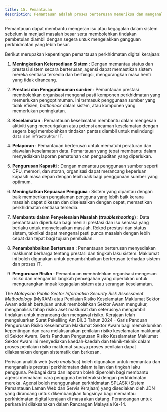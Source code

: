 ```yaml
---
title: 15. Pemantauan
description: Pemantauan adalah proses berterusan memeriksa dan menganalisis sistem, aplikasi, dan infrastruktur IT untuk memastikan kesemua komponen perkhidmatan beroperasi dengan baik dan efisien.
---
```


Pemantauan dapat membantu mengesan isu atau kegagalan dalam sistem sebelum ia menjadi masalah besar serta membolehkan tindakan pembetulan diambil dengan segera untuk mengelakkan gangguan perkhidmatan yang lebih besar.

Berikut merupakan kepentingan pemantauan perkhidmatan digital kerajaan:

1. **Meningkatkan Ketersediaan Sistem** : Dengan memantau status dan prestasi sistem secara berterusan, agensi dapat memastikan sistem mereka sentiasa tersedia dan berfungsi, mengurangkan masa henti yang tidak dirancang.

2. **Prestasi dan Pengoptimuman sumber** : Pemantauan prestasi membolehkan organisasi mengenal pasti komponen perkhidmatan yang memerlukan pengoptimuman. Ini termasuk penggunaan sumber yang tidak efisien, *bottleneck* dalam sistem, atau komponen yang memerlukan peningkatan.

3. **Keselamatan** : Pemantauan keselamatan membantu dalam mengesan aktiviti yang mencurigakan atau potensi ancaman keselamatan dengan segera bagi membolehkan tindakan pantas diambil untuk melindungi data dan infrastruktur IT.

4. **Pelaporan** : Pemantauan berterusan untuk mematuhi peraturan dan piawaian keselamatan data. Pemantauan yang tepat membantu dalam menyediakan laporan pematuhan dan pengauditan yang diperlukan.

5. **Pengurusan Kapasiti** : Dengan memantau penggunaan sumber seperti CPU, memori, dan storan, organisasi dapat merancang keperluan kapasiti masa depan dengan lebih baik bagi penggunaan sumber yang optimum.

6. **Meningkatkan Kepuasan Pengguna** : Sistem yang dipantau dengan baik memberikan pengalaman pengguna yang lebih baik kerana masalah dapat dikesan dan diselesaikan dengan cepat, memastikan perkhidmatan sentiasa tersedia.

7. **Membantu dalam Penyelesaian Masalah (*troubleshooting*)** : Data pemantauan diperlukan bagi menilai prestasi dan isu semasa yang berlaku untuk menyelesaikan masalah. Rekod prestasi dan status sistem, teknikal dapat mengenal pasti punca masalah dengan lebih cepat dan tepat bagi tujuan pembaikan.

8. **Penambahbaikan Berterusan** : Pemantauan berterusan menyediakan maklumat berharga tentang prestasi dan tingkah laku sistem. Maklumat ini boleh digunakan untuk penambahbaikan berterusan terhadap sistem dan proses IT.

9. **Pengurusan Risiko** : Pemantauan membolehkan organisasi mengesan risiko dan mengambil langkah pencegahan yang diperlukan untuk mengurangkan impak kegagalan sistem atau serangan keselamatan.


The *Malaysian Public Sector Information Security Risk Assessment Methodology* (MyRAM) atau Penilaian Risiko Keselamatan Maklumat Sektor Awam adalah bertujuan untuk membolehkan Sektor Awam mengukur, menganalisis tahap risiko aset maklumat dan seterusnya mengambil tindakan untuk merancang dan mengawal risiko. Kerajaan telah mengeluarkan Surat Pekeliling Am Bil. 3 Tahun 2024 - Garis Panduan Pengurusan Risiko Keselamatan Maklumat Sektor Awam bagi memaklumkan kepentingan dan cara melaksanakan penilaian risiko keselamatan maklumat di Sektor Awam. Garis Panduan Pengurusan Risiko Keselamatan Maklumat Sektor Awam ini menyediakan kaedah-kaedah dan teknik-teknik dalam proses penilaian risiko maklumat supaya proses penilaian dapat dilaksanakan dengan sistematik dan berkesan.

Perisian analitik web (*web analytics*) boleh digunakan untuk memantau dan menganalisis prestasi perkhidmatan dalam talian dan tingkah laku pengguna. Pelbagai data dan laporan boleh diperoleh bagi membantu agensi memahami cara pengguna berinteraksi dengan perkhidmatan mereka. Agensi boleh menggunakan perkhidmatan SPLASK (Sistem Pemantauan Laman Web dan Servis Kerajaan)  yang disediakan oleh JDN yang dirancang untuk dikembangkan fungsinya bagi memantau perkhidmatan digital kerajaan di masa akan datang. Perancangan untuk perkara ini dilaksanakan dalam Rancangan Malaysia Ke-14.